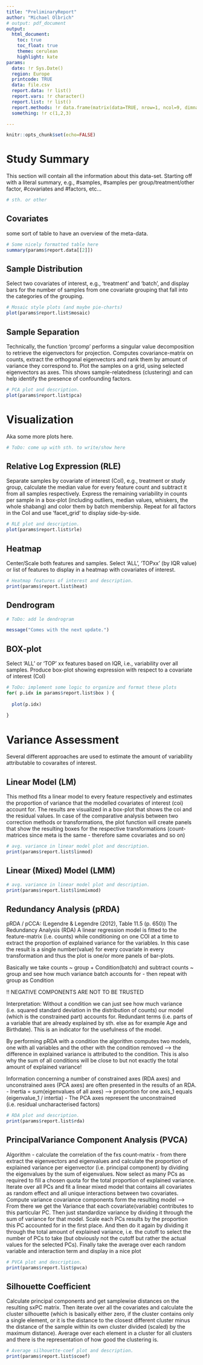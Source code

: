 ```yaml
---
title: "PreliminaryReport"
author: "Michael Olbrich"
# output: pdf_document
output:
  html_document:
    toc: true
    toc_float: true
    theme: cerulean
    highlight: kate
params:
  date: !r Sys.Date()
  region: Europe
  printcode: TRUE
  data: file.csv
  report.data: !r list()
  report.vars: !r character()
  report.list: !r list()
  report.methods: !r data.frame(matrix(data=TRUE, nrow=1, ncol=9, dimnames=list(NULL,c("mosaic","pca","rle","heat","box","linmod","linmixmod,"rda","pvca","scoef"))))
  something: !r c(1,2,3)

---
```



```r
knitr::opts_chunk$set(echo=FALSE)

```


# Study Summary {.tabset}

This section will contain all the information about this data-set. Starting off with a literal summary, e.g., #samples, #samples per group/treatment/other factor, #covariates and #factors, etc...

```r

# sth. or other

```


## Covariates

some sort of table to have an overview of the meta-data.

```r

# Some nicely formatted table here
summary(params$report.data[[2]])


```


## Sample Distribution

Select two covariates of interest, e.g., 'treatment' and 'batch', and display bars for the number of samples from one covariate grouping that fall into the categories of the grouping.

```r
# Mosaic style plots (and maybe pie-charts)
plot(params$report.list$mosaic)

```


## Sample Separation

Technically, the function 'prcomp' performs a singular value decomposition to retrieve the eigenvectors for projection. Computes covariance-matrix on counts, extract the orthogonal eigenvectors and rank them by amount of variance they correspond to. Plot the samples on a grid, using selected eigenvectors as axes. This shows sample-relatedness (clustering) and can help identify the presence of confounding factors.

```r

# PCA plot and description.
plot(params$report.list$pca)

```


# Visualization {.tabset}

Aka some more plots here.

```r

# ToDo: come up with sth. to write/show here

```


## Relative Log Expression (RLE)

Separate samples by covariate of interest (CoI), e.g., treatment or study group, calculate the median value for every feature count and subtract it from all samples respectively. Express the remaining variability in counts per sample in a box-plot (including outliers, median values, whiskers, the whole shabang) and color them by batch membership. Repeat for all factors in the CoI and use 'facet_grid' to display side-by-side.

```r

# RLE plot and description.
plot(params$report.list$rle)

```


## Heatmap

Center/Scale both features and samples. Select 'ALL', 'TOPxx' (by IQR value) or list of features to display in a heatmap with covariates of interest.


```r

# Heatmap features of interest and description.
print(params$report.list$heat)

```



## Dendrogram

```r

# ToDo: add le dendrogram

message("Comes with the next update.")


```


## BOX-plot

Select 'ALL' or 'TOP' xx features based on IQR, i.e., variability over all samples. Produce box-plot showing expression with respect to a covariate of interest (CoI) 

```r

# ToDo: implement some logic to organize and format these plots
for( p.idx in params$report.list$box ) {
  
  plot(p.idx)
  
}

```

# Variance Assessment {.tabset}


Several different approaches are used to estimate the amount of variability attributable to covaraites of interest.


## Linear Model (LM)

This method fits a linear model to every feature respectively and estimates the proportion of variance that the modelled covariates of interest (coi) account for. The results are visualized in a box-plot that shows the coi and the residual values. In case of the comparative analysis between two correction methods or transformations, the plot function will create panels that show the resulting boxes for the respective transformations (count-matrices since meta is the same - therefore same covariates and so on)  

```r

# avg. variance in linear model plot and description.
print(params$report.list$linmod)

```


## Linear (Mixed) Model (LMM)

```r

# avg. variance in linear model plot and description.
print(params$report.list$linmixmod)

```


## Redundancy Analysis (pRDA)

pRDA / pCCA: (Legendre & Legendre (2012), Table 11.5 (p. 650))
The Redundancy Analysis (RDA) 
A linear regression model is fitted to the feature-matrix (i.e. counts) while conditioning on one COI at a time to extract the proportion of explained variance for the variables. In this case the result is a single number(value) for every covariate in every transformation and thus the plot is one/or more panels of bar-plots. 

Basically we take counts ~ group + Condition(batch)  and subtract counts ~ group and see how much variance batch accounts for - then repeat with group as Condition

!! NEGATIVE COMPONENTS ARE NOT TO BE TRUSTED

Interpretation:
Without a condition we can just see how much variance (i.e. squared standard deviation in the distribution of counts) our model (which is the constrained part) accounts for. 
Redundant terms (i.e. parts of a variable that are already explained by sth. else as for example Age and Birthdate). This is an indicator for the usefulness of the model.

By performing pRDA with a condition the algorithm computes two models, one with all variables and the other with the condition removed --> the difference in explained variance is attributed to the condition. This is also why the sum of all conditions will be close to but not exactly the total amount of explained variance!

Information concerning a number of constrained axes (RDA axes) and unconstrained axes (PCA axes) are often presented in the results of an RDA.
- Inertia = sum(eigenvalues of all axes) --> proportion for one axis_1 equals (eigenvalue_1 / intertia)
- The PCA axes represent the unconstrained (i.e. residual uncharacterised factors)


```r

# RDA plot and description.
print(params$report.list$rda)

```


## PrincipalVariance Component Analysis (PVCA)

Algorithm - calculate the correlation of the fxs count-matrix - from there extract the eigenvectors and eigenvalues and calculate the proportion of explained variance per eigenvector (i.e. principal component) by dividing the eigenvalues by the sum of eigenvalues. Now select as many PCs as required to fill a chosen quota for the total proportion of explained variance. Iterate over all PCs and fit a linear mixed model that contains all covariates as random effect and all unique interactions between two covariates. Compute variance covariance components form the resulting model --> From there we get the Variance that each covariate(variable) contributes to this particular PC.
Then just standardize variance by dividing it through the sum of variance for that model.
Scale each PCs results by the proportion this PC accounted for in the first place. And then do it again by dividing it through the total amount of explained variance, i.e. the cutoff to select the number of PCs to take (but obviously not the cutoff but rather the actual values for the selected PCs). Finally take the average over each random variable and interaction term and display in a nice plot

```r

# PVCA plot and description.
print(params$report.list$pvca)

```



## Silhouette Coefficient

Calculate principal components and get samplewise distances on the resulting sxPC matrix.
Then iterate over all the covariates and calculate the cluster silhouette (which is basically either zero, if the cluster contains only a single element, or it is the distance to the closest different cluster minus the distance of the sample within its own cluster divided (scaled) by the maximum distance). Average over each element in a cluster for all clusters and there is the representation of how good the clustering is.

```r

# Average silhouette-coef plot and description.
print(params$report.list$scoef)

```

